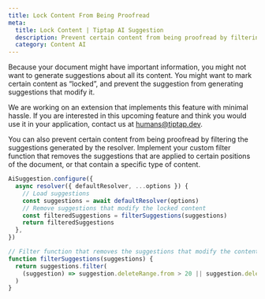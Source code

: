 ```yaml
---
title: Lock Content From Being Proofread
meta:
  title: Lock Content | Tiptap AI Suggestion
  description: Prevent certain content from being proofread by filtering suggestions.
  category: Content AI
---
```


Because your document might have important information, you might not want to generate suggestions about all its content. You might want to mark certain content as “locked”, and prevent the suggestion from generating suggestions that modify it.

We are working on an extension that implements this feature with minimal hassle. If you are interested in this upcoming feature and think you would use it in your application, contact us at humans@tiptap.dev.

You can also prevent certain content from being proofread by filtering the suggestions generated by the resolver. Implement your custom filter function that removes the suggestions that are applied to certain positions of the document, or that contain a specific type of content.

```ts
AiSuggestion.configure({
  async resolver({ defaultResolver, ...options }) {
    // Load suggestions
    const suggestions = await defaultResolver(options)
    // Remove suggestions that modify the locked content
    const filteredSuggestions = filterSuggestions(suggestions)
    return filteredSuggestions
  },
})

// Filter function that removes the suggestions that modify the content in positions between 10 and 20.
function filterSuggestions(suggestions) {
  return suggestions.filter(
    (suggestion) => suggestion.deleteRange.from > 20 || suggestion.deleteRange.to < 10,
  )
}
```
